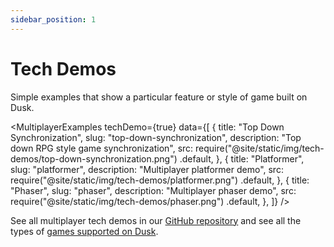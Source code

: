 ```yaml
---
sidebar_position: 1
---
```


# Tech Demos
Simple examples that show a particular feature or style of game built on Dusk.


<MultiplayerExamples
  techDemo={true}
  data={[
    {
      title: "Top Down Synchronization",
      slug: "top-down-synchronization",
      description: "Top down RPG style game synchronization",
      src: require("@site/static/img/tech-demos/top-down-synchronization.png")
        .default,
    },
    {
      title: "Platformer",
      slug: "platformer",
      description: "Multiplayer platformer demo",
      src: require("@site/static/img/tech-demos/platformer.png")
        .default,
    },
    {
      title: "Phaser",
      slug: "phaser",
      description: "Multiplayer phaser demo",
      src: require("@site/static/img/tech-demos/phaser.png")
        .default,
    },
  ]}
/>

See all multiplayer tech demos in our [GitHub repository](https://github.com/dusk-gg/dusk/tree/staging/tech-demos/) and see all the types of [games supported on Dusk](how-it-works/supported-games.md).
